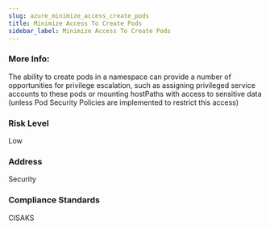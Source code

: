 ```yaml
---
slug: azure_minimize_access_create_pods
title: Minimize Access To Create Pods
sidebar_label: Minimize Access To Create Pods
---
```


### More Info:

The ability to create pods in a namespace can provide a number of opportunities for privilege escalation, such as assigning privileged service accounts to these pods or mounting hostPaths with access to sensitive data (unless Pod Security Policies are implemented to restrict this access)

### Risk Level

Low

### Address

Security

### Compliance Standards

CISAKS

